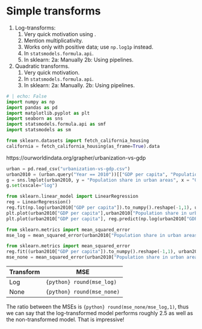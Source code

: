 # Simple transforms

1. Log-transforms:
    1. Very quick motivation using .
    2. Mention multiplicativity.
    3. Works only with positive data; use `np.log1p` instead.
    3. In `statsmodels.formula.api`.
    4. In sklearn:
        2a: Manually
        2b: Using pipelines.

2. Quadratic transforms.
    1. Very quick motivation.
    2. In `statsmodels.formula.api`.
    3. In sklearn:
        2a: Manually.
        2b: Using pipelines.

```python
# | echo: False
import numpy as np
import pandas as pd
import matplotlib.pyplot as plt
import seaborn as sns
import statsmodels.formula.api as smf
import statsmodels as sm
```


```python
from sklearn.datasets import fetch_california_housing
california = fetch_california_housing(as_frame=True).data
```

https://ourworldindata.org/grapher/urbanization-vs-gdp
```python
urban = pd.read_csv("urbanization-vs-gdp.csv")
urban2010 = (urban.query("Year == 2010"))[["GDP per capita", "Population share in urban areas"]].dropna().sort_values("GDP per capita")
g = sns.lmplot(urban2010, y = "Population share in urban areas", x = "GDP per capita")
g.set(xscale="log")
```


```python
from sklearn.linear_model import LinearRegression
reg = LinearRegression()
reg.fit(np.log(urban2010["GDP per capita"]).to_numpy().reshape(-1,1), urban2010["Population share in urban areas"])
plt.plot(urban2010["GDP per capita"],urban2010["Population share in urban areas"],"o")
plt.plot(urban2010["GDP per capita"], reg.predict(np.log(urban2010["GDP per capita"]).to_numpy().reshape(-1,1)))
```

```python
from sklearn.metrics import mean_squared_error
mse_log = mean_squared_error(urban2010["Population share in urban areas"], reg.predict(np.log(urban2010["GDP per capita"]).to_numpy().reshape(-1,1)))
```

```python
from sklearn.metrics import mean_squared_error
reg.fit((urban2010["GDP per capita"]).to_numpy().reshape(-1,1), urban2010["Population share in urban areas"])
mse_none = mean_squared_error(urban2010["Population share in urban areas"], reg.predict(np.log(urban2010["GDP per capita"]).to_numpy().reshape(-1,1)))
```

| Transform | MSE | 
| --------  | --- |
| Log       | `{python} round(mse_log)` |
| None      | `{python} round(mse_none)` |

The ratio between the MSEs is `{python} round(mse_none/mse_log,1)`, thus we can say that the log-transformed model performs roughly $2.5$ as well as the non-transformed model. That is impressive!